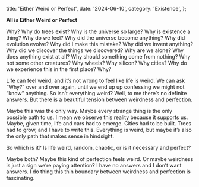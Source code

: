   title: 'Either Weird or Perfect',
  date: '2024-06-10',
  category: 'Existence',
};

**All is Either Weird or Perfect**

Why? Why do trees exist? Why is the universe so large? Why is existence a thing? Why do we feel? Why did the universe become anything? Why did evolution evolve? Why did I make this mistake? Why did we invent anything? Why did we discover the things we discovered? Why are we alone? Why does anything exist at all? Why should something come from nothing? Why not some other creatures? Why wheels? Why silicon? Why cities? Why do we experience this in the first place? Why? 

Life can feel weird, and it’s not wrong to feel like life is weird. We can ask ”Why?” over and over again, until we end up up confessing we might not ”know” anything. So isn’t everything weird? Well, to me there’s no definite answers. But there is a beautiful tension between weirdness and perfection. 

Maybe this was the only way. Maybe every strange thing is the only possible path to us. I mean we observe this reality because it supports us. Maybe, given time, life and cars had to emerge. Cities had to be built. Trees had to grow, and I have to write this. Everything is weird, but maybe it’s also the only path that makes sense in hindsight.

So which is it? Is life weird, random, chaotic, or is it necessary and perfect?

Maybe both? Maybe this kind of perfection feels weird. Or maybe weirdness is just a sign we’re paying attention? I have no answers and I don’t want answers. I do thing this thin boundary between weirdness and perfection is fascinating.